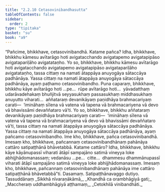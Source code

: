 ```yaml
---
title: "2.2.10 Cetasovinibandhasutta"
tableOfContents: false
sidebar:
  order: 2
type: "tipitaka"
basket: "su"
book: "a9"
---
```



<DynamicBreadcrumb />

<Division number="72" book="a9">

<Paragraph number="464" book="a9">
“Pañcime, bhikkhave, cetasovinibandhā. Katame pañca? Idha, bhikkhave, bhikkhu kāmesu avītarāgo hoti avigatacchando avigatapemo avigatapipāso avigatapariḷāho avigatataṇho. Yo so, bhikkhave, bhikkhu kāmesu avītarāgo hoti avigatacchando avigatapemo avigatapipāso avigatapariḷāho avigatataṇho, tassa cittaṃ na namati ātappāya anuyogāya sātaccāya padhānāya. Yassa cittaṃ na namati ātappāya anuyogāya sātaccāya padhānāya, ayaṃ paṭhamo cetasovinibandho.
</Paragraph>

<Paragraph number="465" book="a9">
Puna caparaṃ, bhikkhave, bhikkhu kāye avītarāgo hoti …pe…  rūpe avītarāgo hoti…  yāvadatthaṃ udarāvadehakaṃ bhuñjitvā seyyasukhaṃ passasukhaṃ middhasukhaṃ anuyutto viharati…  aññataraṃ devanikāyaṃ paṇidhāya brahmacariyaṃ carati—  ‘imināhaṃ sīlena vā vatena vā tapena vā brahmacariyena vā devo vā bhavissāmi devaññataro vā’ti. Yo so, bhikkhave, bhikkhu aññataraṃ devanikāyaṃ paṇidhāya brahmacariyaṃ carati—  ‘imināhaṃ sīlena vā vatena vā tapena vā brahmacariyena vā devo vā bhavissāmi devaññataro vā’ti, tassa cittaṃ na namati ātappāya anuyogāya sātaccāya padhānāya. Yassa cittaṃ na namati ātappāya anuyogāya sātaccāya padhānāya, ayaṃ pañcamo cetasovinibandho. Ime kho, bhikkhave, pañca cetasovinibandhā.
</Paragraph>

<Paragraph number="466" book="a9">
Imesaṃ kho, bhikkhave, pañcannaṃ cetasovinibandhānaṃ pahānāya cattāro satipaṭṭhānā bhāvetabbā. Katame cattāro? Idha, bhikkhave, bhikkhu kāye kāyānupassī viharati ātāpī sampajāno satimā vineyya loke abhijjhādomanassaṃ; vedanāsu …pe…  citte…  dhammesu dhammānupassī viharati ātāpī sampajāno satimā vineyya loke abhijjhādomanassaṃ. Imesaṃ kho, bhikkhave, pañcannaṃ cetasovinibandhānaṃ pahānāya ime cattāro satipaṭṭhānā bhāvetabbā”ti.

</Paragraph>
</Division>

<Paragraph number="467" type="center" book="a9">
Dasamaṃ.



</Paragraph>

<Paragraph number="468" type="center" book="a9">
Satipaṭṭhānavaggo dutiyo.



</Paragraph>

<Paragraph number="469" type="center" book="a9">
Tassuddānaṃ


</Paragraph>

<Paragraph number="470" type="verses" book="a9">
_Sikkhā nīvaraṇākāmā,_  
_Khandhā ca orambhāgiyā gati;_  
_Maccheraṃ uddhambhāgiyā aṭṭhamaṃ,_  
_Cetokhilā vinibandhāti._
</Paragraph>